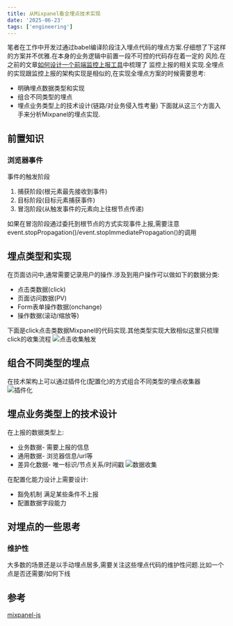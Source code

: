 ```yaml
---
title: 从Mixpanel看全埋点技术实现
date: '2025-06-23'
tags: ['engineering']
---
```


笔者在工作中开发过通过babel编译阶段注入埋点代码的埋点方案.仔细想了下这样的方案并不优雅.在本身的业务逻辑中前置一段不可控的代码存在着一定的
风险.在之前的文章[如何设计一个前端监控上报工具](https://icantunderstand.github.io/blogNew/blog/frontEndTool/buildLogger)中梳理了
监控上报的相关实现.全埋点的实现跟监控上报的架构实现是相似的,在实现全埋点方案的时候需要思考:

- 明确埋点数据类型和实现
- 组合不同类型的埋点
- 埋点业务类型上的技术设计(链路/对业务侵入性考量)
下面就从这三个方面入手来分析Mixpanel的埋点实现.

## 前置知识
### 浏览器事件
事件的触发阶段
1. 捕获阶段(根元素最先接收到事件) 
2. 目标阶段(目标元素捕获事件)
3. 冒泡阶段(从触发事件的元素向上往根节点传递)  

如果在冒泡阶段通过委托到根节点的方式实现事件上报,需要注意event.stopPropagation()/event.stopImmediatePropagation()的调用


## 埋点类型和实现
在页面访问中,通常需要记录用户的操作.涉及到用户操作可以做如下的数据分类:
* 点击类数据(click)
* 页面访问数据(PV)
* Form表单操作数据(onchange)
* 操作数据(滚动/缩放等)  

下面是click点击类数据Mixpanel的代码实现.其他类型实现大致相似这里只梳理click的收集流程
![点击收集触发](/static/images/frontEndToolStatic/trackStatic/clickStruct.jpg)

## 组合不同类型的埋点
在技术架构上可以通过插件化(配置化)的方式组合不同类型的埋点收集器
![插件化](/static/images/frontEndToolStatic/trackStatic/init.jpg)


## 埋点业务类型上的技术设计
在上报的数据类型上:
* 业务数据- 需要上报的信息
* 通用数据- 浏览器信息/url等
* 差异化数据- 唯一标识/节点关系/时间戳
![数据收集](/static/images/frontEndToolStatic/trackStatic/dataCollect.jpg)

在配置化能力设计上需要设计:
* 豁免机制 满足某些条件不上报
* 配置数据字段能力


## 对埋点的一些思考

### 维护性 
大多数的场景还是以手动埋点居多,需要关注这些埋点代码的维护性问题.比如一个点是否还需要/如何下线

## 参考

[mixpanel-js](https://github.com/mixpanel/mixpanel-js)
